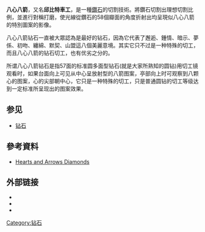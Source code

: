 {{no footnotes|time=2015-01-06T14:41:18+00:00}}
{{onesource|time=2015-01-06T14:41:18+00:00}}
'''八心八箭'''，又名'''邱比特車工'''，是一種[[鑽石|鑽石]]的切割技術。將鑽石切割出理想切割比例，並進行對稱打磨，使光線從鑽石的58個瓣面的角度折射出均呈現似八心八箭的特別圖案的影像。

八心八箭钻石一直被大眾認為是最好的钻石，因為它代表了邂逅、鍾情、暗示、夢係、初吻、纏綿、默契、山盟這八個美麗意境。其实它只不过是一种特殊的切工，而且八心八箭的钻石切工，也有优劣之分的。

所谓八心八箭钻石是指57面的标准圆多面型钻石(就是大家所熟知的圆钻)用切工镜观看时，如果台面向上可见从中心呈放射型的八箭图案，亭部向上时可观察到八颗心的图案，心的尖部朝中心，它只是一种特殊的切工，只是普通圆钻的切工等级达到一定标准所呈现出的图案效果。

==参见==
*[[钻石|钻石]]

== 參考資料 ==
*[https://web.archive.org/web/20090210051655/http://heartsandarrows.com/default.htm Hearts and Arrows Diamonds]{{en}}

{{小作品}}


[[Category:钻石|Category:钻石]]
== 外部链接 ==
*{{cite web
 |url=http://news.52shehua.com/article-3298.html
 |title=八心八箭
 |accessdate=2011-08-04
 |archive-url=https://web.archive.org/web/20110727231307/http://news.52shehua.com/article-3298.html
 |archive-date=2011-07-27
 |dead-url=yes
 }}
*{{cite web
 |url=http://news.52shehua.com/article-2990.html
 |title=什么是八心八箭钻石
 |accessdate=2011-08-04
 |archive-url=https://web.archive.org/web/20110812105956/http://news.52shehua.com/article-2990.html
 |archive-date=2011-08-12
 |dead-url=yes
 }}
*{{cite web
 |url=http://www.happydiamond.com/HA1.asp
 |title=八心八箭钻石分類
 |accessdate=2012-08-17
 |archive-date=2019-02-06
 |archive-url=https://web.archive.org/web/20190206111351/http://happydiamond.com/HA1.asp
 |dead-url=no
 }}